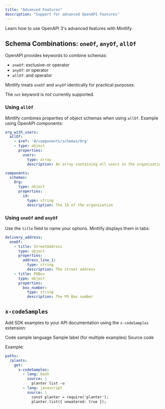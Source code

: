 ```yaml
---
title: "Advanced Features"
description: "Support for advanced OpenAPI features"
---
```


Learn how to use OpenAPI 3's advanced features with Mintlify.

## Schema Combinations: `oneOf`, `anyOf`, `allOf`

OpenAPI provides keywords to combine schemas:
- `oneOf`: exclusive-or operator
- `anyOf`: or operator
- `allOf`: and operator

<Warning>Mintlify treats `oneOf` and `anyOf` identically for practical purposes.</Warning>

<Info>The `not` keyword is not currently supported.</Info>

### Using `allOf`

Mintlify combines properties of object schemas when using `allOf`. Example using OpenAPI components:

```yaml
org_with_users:
  allOf:
    - $ref: '#/components/schemas/Org'
    - type: object
      properties:
        users:
          type: array
          description: An array containing all users in the organization

components:
  schemas:
    Org:
      type: object
      properties:
        id:
          type: string
          description: The ID of the organization
```

### Using `oneOf` and `anyOf`

Use the `title` field to name your options. Mintlify displays them in tabs:

```yaml
delivery_address:
  oneOf:
    - title: StreetAddress
      type: object
      properties:
        address_line_1:
          type: string
          description: The street address
    - title: POBox
      type: object
      properties:
        box_number:
          type: string
          description: The PO Box number
```

## `x-codeSamples`

Add SDK examples to your API documentation using the `x-codeSamples` extension:

<ParamField body="lang" type="string" required>
  Code sample language
</ParamField>

<ParamField body="label" type="string">
  Sample label (for multiple examples)
</ParamField>

<ParamField body="source" type="string" required>
  Source code
</ParamField>

Example:
```yaml
paths:
  /plants:
    get:
      x-codeSamples:
        - lang: bash
          source: |
            planter list -u
        - lang: javascript
          source: |
            const planter = require('planter');
            planter.list({ unwatered: true });
```